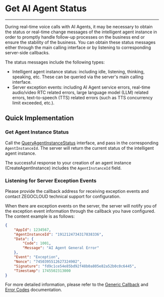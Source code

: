 # Get AI Agent Status
---

During real-time voice calls with AI Agents, it may be necessary to obtain the status or real-time change messages of the intelligent agent instance in order to promptly handle follow-up processes on the business end or ensure the stability of the business. You can obtain these status messages either through the main calling interface or by listening to corresponding server-side callbacks.

The status messages include the following types:

- Intelligent agent instance status: including idle, listening, thinking, speaking, etc. These can be queried via the server's main calling interface.
- Server exception events: including AI Agent service errors, real-time audio/video RTC related errors, large language model (LLM) related errors, text-to-speech (TTS) related errors (such as TTS concurrency limit exceeded, etc.).

## Quick Implementation

### Get Agent Instance Status

Call the <a href="/en/aiagent-server/agent-instance-control/query-agent-instance-status">QueryAgentInstanceStatus</a> interface, and pass in the corresponding `AgentInstanceId`. The server will return the current status of the intelligent agent instance.


<Note title="Note">The successful response to your creation of an agent instance (CreateAgentInstance) includes the `AgentInstanceId` field.</Note>

### Listening for Server Exception Events

Please provide the callback address for receiving exception events and contact ZEGOCLOUD technical support for configuration.

When there are exception events on the server, the server will notify you of the exception event information through the callback you have configured. The content example is as follows:

```json
{
    "AppId": 1234567,
    "AgentInstanceId": "1912124734317838336",
    "Data": {
        "Code": 1001,
        "Message": "AI Agent General Error"
    },
    "Event": "Exception",
    "Nonce": "7450395512627324902",
    "Signature": "fd9c1ce54e85bd92f48b0a805e82a52b0c0c6445",
    "Timestamp": 1745502313000
}
```
For more detailed information, please refer to the [Generic Callback](/en/aiagent-server/callbacks/general-callback) and [Error Codes](/en/aiagent-server/callbacks/exception-codes) documentation.